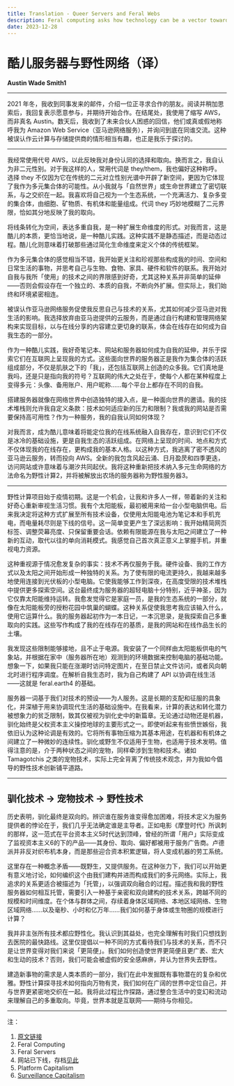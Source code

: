 ```yaml
---
title: Translation - Queer Servers and Feral Webs
description: Feral computing asks how technology can be a vector towards animism; of learning how to locate ourselves within a big world, and in the process getting more entangled in it.
date: 2023-12-28
---
```


# 酷儿服务器与野性网络（译）

**Austin Wade Smith<span className="px-[2px] align-top text-xs">1</span>**

---

2021 年冬，我收到同事发来的邮件，介绍一位正寻求合作的朋友。阅读并稍加思索后，我回复表示愿意参与，并期待开始合作。在结尾处，我使用了缩写 AWS，而非真名 Austin。数天后，我收到了未来合伙人困惑的回信，他们或真或假地称呼我为 Amazon Web Service（亚马逊网络服务），并询问到底在同谁交流。这种被误认作云计算与存储提供商的情形相当有趣，也正是我乐于探讨的。

---

我经常使用代号 AWS，以此反映我对身份认同的选择和取向。换而言之，我自认为非二元性别。对于我这样的人，常用代词是 they/them，我也偏好这种称呼。选择 they 不仅因为它在传统的二元对立性别光谱中开辟了新空间，更因为它体现了我作为多元集合体的可能性。从小我就与「自然世界」或生命世界建立了密切联系，与之交织在一起。我喜欢将自己视为一个生态系统，一个充满活力、复杂多变的集合体，由细胞、矿物质、有机体和能量组成。代词 they 巧妙地模糊了二元界限，恰如其分地反映了我的取向。

将线条转化为空间，表达多重自我，是一种扩展生命维度的形式。对我而言，这是酷儿的本质，更恰当地说，是一种酷儿实践。这种实践不是静态描述，而是动态过程。酷儿化则意味着打破那些通过简化生命维度来定义个体的传统框架。

作为多元集合体的感觉相当不错，我开始更关注和珍视那些构成我的时间、空间和日常生活的事物，并思考自己与生物、食物、家具、硬件和软件的联系。我开始对自我与我所「使用」的技术之间的界限感到好奇，尤其这种关系并非简单的延伸——否则会假设存在一个独立的、本质的自我，不断向外扩展。但实际上，我们始终和环境紧密相连。

被误认作亚马逊网络服务促使我反思自己与技术的关系，尤其如何减少亚马逊对我生活的影响。我选择放弃由亚马逊提供的云服务，而是通过自行构建和管理网络架构来实现目标，以与在线分享的内容建立更切身的联系，体会在线存在如何成为自我生态的一部分。

作为一种酷儿实践，我好奇笔记本、网站和服务器如何成为自我的延伸，并乐于探索它们在互联网上呈现我的方式。这些面向世界的服务器正是我作为集合体的活跃组成部分，不仅是肌肤之下的「我」，还包括互联网上创造的众多我。它们真地是我吗，还是只是指向我的符号？互联网的伟大之处在于，使每个人都在某种程度上变得多元：头像、备用账户、用户昵称……每个平台上都存在不同的自我。

搭建服务器就像在网络世界中创造独特的接入点，是一种面向世界的邀请。我的技术堆栈则允许我自定义条款：技术如何适应新的压力和限制？我或我的网站是否需要保持高可用性？作为一种服务，我的自我认同如何体现？

对我而言，成为酷儿意味着将能定位我的在线系统融入自我存在，意识到它们不仅是冰冷的基础设施，更是自我生态的活跃组成。在网络上呈现的时间、地点和方式不仅体现我的在线存在，更构成我的基本人格。以这种方式，我逃离了密不透风的亚马逊云服务，转而投向 AWS。全新的我包含风起云涌、日月盈昃和四季更迭，访问网站或许意味着与潮汐共同起伏。我将这种重新把技术纳入多元生命网络的方法命名为野性计算<span className="px-[2px] align-top text-xs">2</span>，并将被解放出农场的服务器称为野性服务器<span className="px-[2px] align-top text-xs">3</span>。

---

野性计算项目始于疫情初期。这是一个机会，让我和许多人一样，带着新的关注和好奇心重新审视生活习惯。我有个太阳能板，最初被用来给一台小型电脑供电。后来我决定将这种方式扩展至所有技术设备，仅使用太阳能电池为笔记本和手机充电，而电量耗尽则是下线的信号。这一简单变更产生了深远影响：我开始精简网页标签、调整荧幕亮度、只保留重要会话。依赖有限能源在我与太阳之间建立了一种新的互动，取代以往的单向消耗模式。我感觉自己首次真正意义上掌握手机，并重视电力资源。

这种重视源于情况愈发复杂的事实：技术不再仅服务于我。硬件设备、我的工作方式以及太阳之间开始形成一种独特的关系。为了使有限的电流更持久，我越来越多地使用连接到光伏板的小型电脑。它使我能够工作到深夜，在高度受限的技术堆栈中提供更多探索空间。这台最终成为服务器的超轻电脑十分特别，近乎神圣，因为它仅靠太阳能维持运转。我愈发觉得它是家庭一员，是我的生态系统的一部分，就像在太阳能板旁的授粉花园中筑巢的蝴蝶。这种关系促使我思考我应该输入什么，使用它运算什么。我的服务器起初作为一本日记，一本沉思录，是我探索自己多重取向的实践。这些写作构成了我的在线存在的基质，是我的网站和在线作品生长的土壤。

我发现这些限制能够接地，且不止于电源。我安装了一个同样由太阳能板供电的气象站，并根据在家中（服务器所在地）观测到的环境数据来控制电脑的基础功能。想象一下，如果我只能在涨潮时访问特定图片，在至日禁止文件访问，或者风向朝北时进行程序调度。在解析自我生态时，我为自己构建了 API 以协调在线生活——这就是 feral.earth<span className="px-[2px] align-top text-xs">4</span> 的基础。

服务器一词基于我们对技术的预设——为人服务。这是长期的支配和征服的具象化，并深植于用来协调现代生活的基础设施中。在我看来，计算的表达和转化潜力被想象力的贫乏限制，致其仅被视为驯化史中的新篇章。无论通过动物还是机器，驯化始终是父权资本主义操控地球的主要形式之一。即使听起来有些愤世嫉俗，我依旧认为这种论调是有效的。它将所有事物压缩为其基本用途，在机器和有机体之间建立了一种微妙的连续性。驯化或野生不仅适用于生物，也适用于技术发明。值得注意的是，介于两种状态之间的宠物，同样牵涉到生物和技术。诸如 Tamagotchis 之类的宠物技术，实际上完全背离了传统技术观念，并为我如今倡导的野性技术创新铺平道路。

---

## 驯化技术 → 宠物技术 → 野性技术

历史表明，驯化最终是双向的。辨识谁在服务谁变得愈加困难，将技术定义为服务提供者的悖论在于，我们几乎无法确定谁是主导者。正如电影《摩登时代》所讽刺的那样，这一范式在平台资本主义<span className="px-[2px] align-top text-xs">5</span>时代达到顶峰，曾经的所谓「用户」实际变成了监视资本主义<span className="px-[2px] align-top text-xs">6</span>的下的产品——其身份、取向、偏好都被用于服务广告商。卢德派并非反对织布机本身，而是那些迎合资本积累逻辑，将人变成机器的劳工系统。

这里存在一种概念矛盾——既野生，又提供服务。在这种张力下，我们可以开始更有意义地讨论，如何编织这个由我们建构并进而构成我们的多元网络。实际上，我追求的关系更适合被描述为「托管」，以强调双向融合的过程。描述我和我的野性服务器如何相互托管，需要引入一种基于亲密和双向建构的技术关系，跨越不同的规模和时间维度。在个体与群体之间，存续着身体区域网络、本地区域网络、生物区域网络……以及毫秒、小时和亿万年……我们如何基于身体或生物圈的规模进行计算？

我并非主张所有技术都应野性化。我认识到其益处，也完全理解有时我们只想找到去医院的最快路线。这里仅提倡以一种不同的方式看待我们与技术的关系，而不只是让世界变得对我们来说「更简便」。我们如何创造使世界更简便且更广袤、宏大和生动的技术？否则，我们可能会被虚假的安全感麻痹，并认为世界失去野性。

建造新事物的需求是人类本质的一部分，我们在此中发掘既有事物潜在的复杂和优雅。野性计算探寻技术如何指向万物有灵，我们如何在广阔的世界中定位自己，并与世界更紧密地交织在一起。我将此过程比作探路，通过整合生活中的变幻和流动来理解自己的多重取向。毕竟，世界本就是互联网——期待与你相见。

---

注：

1. [原文链接](https://mirror.xyz/austinwadesmith.eth/wrBCeIWNsXbseQiLBj5jR_bkMFZ03nNYs4rg0lU8X2s)
2. Feral Computing
3. Feral Servers
4. 网站已下线，存档[见此](https://www.are.na/block/20802590)
5. Platform Capitalism
6. [Surveillance Capitalism](https://www.youtube.com/watch?v=hIXhnWUmMvw)
